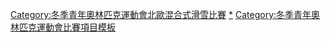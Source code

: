 {{Navbox
|name = 青年奧林匹克運動會北歐混合式滑雪比賽
|title = 青年奧林匹克運動會北歐混合式滑雪比賽
|listclass = hlist
|titlestyle = background:#BFD7FF;
|imageleft = [[File:Nordic combined pictogram.svg|50px]]
|list1 = 
* [[2012年冬季青年奧林匹克運動會北歐混合式滑雪比賽|2012]]
* [[2016年冬季青年奧林匹克運動會北歐混合式滑雪比賽|2016]]
* [[2020年冬季青年奧林匹克運動會北歐混合式滑雪比賽|2020]]
|belowclass = hlist
|below = 
|belowstyle = background:#BFD7FF;
}}<includeonly>[[Category:冬季青年奧林匹克運動會北歐混合式滑雪比賽‎]]</includeonly><noinclude>
[[Category:冬季青年奧林匹克運動會北歐混合式滑雪比賽|*‎]]
[[Category:冬季青年奧林匹克運動會比賽項目模板]]
</noinclude>